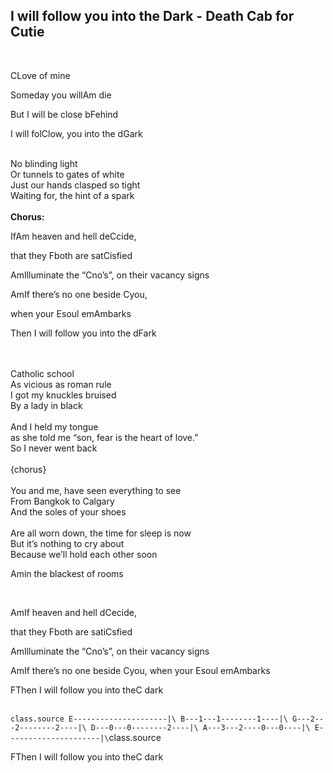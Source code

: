 ## I will follow you into the Dark - Death Cab for Cutie
\
<p class='song show-chords'><span class='chord'>C</span>Love of mine</p>
<p class='song show-chords'>Someday you will<span class='chord'>Am</span> die</p>
<p class='song show-chords'>But I will be close b<span class='chord'>F</span>ehind</p>
<p class='song show-chords'>I will fol<span class='chord'>C</span>low, you into the d<span class='chord'>G</span>ark</p>
\
No blinding light\
Or tunnels to gates of white\
Just our hands clasped so tight\
Waiting for, the hint of a spark \
\
**Chorus:**\
<p class='song show-chords'>If<span class='chord'>Am</span> heaven and hell de<span class='chord'>C</span>cide,      </p>
<p class='song show-chords'>that they <span class='chord'>F</span>both are sat<span class='chord'>C</span>isfied</p>
<p class='song show-chords'><span class='chord'>Am</span>Illuminate the "<span class='chord'>C</span>no's", on their vacancy signs</p>
<p class='song show-chords'><span class='chord'>Am</span>If there's no one beside <span class='chord'>C</span>you,</p>
<p class='song show-chords'>when your <span class='chord'>E</span>soul em<span class='chord'>Am</span>barks</p>
<p class='song show-chords'>Then I will follow you into the d<span class='chord'>F</span>ark</p>
\
\
Catholic school\
As vicious as roman rule\
I got my knuckles bruised \
By a lady in black\
     \
And I held my tongue \
as she told me "son, fear is the heart of love." \
So I never went back\
\
{chorus}\
\
You and me, have seen everything to see\
From Bangkok to Calgary  \
And the soles of your shoes\
 \
Are all worn down, the time for sleep is now\
But it's nothing to cry about  \
Because we'll hold each other soon\
<p class='song show-chords'><span class='chord'>Am</span>in the blackest of rooms </p>
\
<p class='song show-chords'><span class='chord'>Am</span>If heaven and hell d<span class='chord'>C</span>ecide, </p>
<p class='song show-chords'>that they <span class='chord'>F</span>both are sati<span class='chord'>C</span>sfied</p>
<p class='song show-chords'><span class='chord'>Am</span>Illuminate the "<span class='chord'>C</span>no's", on their vacancy signs</p>
<p class='song show-chords'><span class='chord'>Am</span>If there's no one beside <span class='chord'>C</span>you, when your <span class='chord'>E</span>soul em<span class='chord'>Am</span>barks</p>
<p class='song show-chords'><span class='chord'>F</span>Then I will follow you into the<span class='chord'>C</span> dark</p>
\
```{class.source='chordgrid'}
E---------------------|\
B---1---1--------1----|\
G---2---2--------2----|\
D---0---0--------2----|\
A---3---2----0---0----|\
E---------------------|\
```{class.source='chordgrid'}
\
<p class='song show-chords'><span class='chord'>F</span>Then I will follow you into the<span class='chord'>C</span> dark</p>
\
\
